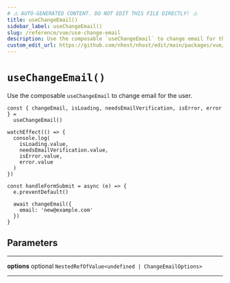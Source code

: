 ```yaml
---
# ⚠️ AUTO-GENERATED CONTENT. DO NOT EDIT THIS FILE DIRECTLY! ⚠️
title: useChangeEmail()
sidebar_label: useChangeEmail()
slug: /reference/vue/use-change-email
description: Use the composable `useChangeEmail` to change email for the user.
custom_edit_url: https://github.com/nhost/nhost/edit/main/packages/vue/src/useChangeEmail.ts#L42
---
```


# `useChangeEmail()`

Use the composable `useChangeEmail` to change email for the user.

```tsx
const { changeEmail, isLoading, needsEmailVerification, isError, error } =
  useChangeEmail()

watchEffect(() => {
  console.log(
    isLoading.value,
    needsEmailVerification.value,
    isError.value,
    error.value
  )
})

const handleFormSubmit = async (e) => {
  e.preventDefault()

  await changeEmail({
    email: 'new@example.com'
  })
}
```

## Parameters

---

**<span className="parameter-name">options</span>** <span className="optional-status">optional</span> <code>NestedRefOfValue&lt;undefined &#124; ChangeEmailOptions&gt;</code>

---
